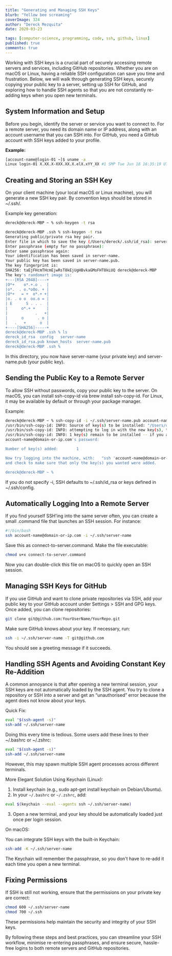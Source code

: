 ```yaml
---
title: "Generating and Managing SSH Keys"
blurb: "Yellow bee screaming"
coverImage: 324
author: "Dereck Mezquita"
date: 2020-03-23

tags: [computer-science, programming, code, ssh, github, linux]
published: true
comments: true
---
```


Working with SSH keys is a crucial part of securely accessing remote servers and services, including GitHub repositories. Whether you are on macOS or Linux, having a reliable SSH configuration can save you time and frustration. Below, we will walk through generating SSH keys, securely copying your public key to a server, setting up SSH for GitHub, and exploring how to handle SSH agents so that you are not constantly re-adding keys when you open new terminals.

## System Information and Setup

Before you begin, identify the server or service you want to connect to. For a remote server, you need its domain name or IP address, along with an account username that you can SSH into. For GitHub, you need a GitHub account with SSH keys added to your profile.

**Example:**
```bash
[account-name@login-01 ~]$ uname -a
Linux login-01 X.XX.X-XXX.XX.X.elX.xYY_XX #1 SMP Tue Jun 18 16:35:19 UTC 2019 x86_64 x86_64 x86_64 GNU/Linux
```

## Creating and Storing an SSH Key

On your client machine (your local macOS or Linux machine), you will generate a new SSH key pair. By convention keys should be stored in ~/.ssh/.

Example key generation:

```bash
dereck@dereck-MBP ~ % ssh-keygen -t rsa      
```

```bash
dereck@dereck-MBP .ssh % ssh-keygen -t rsa
Generating public/private rsa key pair.
Enter file in which to save the key (/Users/dereck/.ssh/id_rsa): server-name
Enter passphrase (empty for no passphrase): 
Enter same passphrase again: 
Your identification has been saved in server-name.
Your public key has been saved in server-name.pub.
The key fingerprint is:
SHA256: taEjFHcmTHcmEjwRsT8kEjUgHBvkaGMoFHT8kLUQ dereck@dereck-MBP
The key's randomart image is:
+---[RSA 2048]----+
|O*+    o*.+.o .  |
|o*.  . o.*oOo. + |
|O*+   = +  o*.+ +|
|o. . o o  oo.o = |
| E      S . . .  |
|      o*.+ +     |
|            .   +|
|      o      . o |
|   .   +      o  |
+----[SHA256]-----+
dereck@dereck-MBP .ssh % ls
dereck_id_rsa  config   server-name
dereck_id_rsa.pub known_hosts  server-name.pub
dereck@dereck-MBP .ssh % 
```

In this directory, you now have server-name (your private key) and server-name.pub (your public key).

## Sending the Public Key to a Remote Server

To allow SSH without passwords, copy your public key to the server. On macOS, you can install ssh-copy-id via brew install ssh-copy-id. For Linux, it may be available by default or through your package manager.

Example:

```bash
dereck@dereck-MBP ~ % ssh-copy-id -i ~/.ssh/server-name.pub account-name@domain-or-ip.com
/usr/bin/ssh-copy-id: INFO: Source of key(s) to be installed: "/Users/dereck/.ssh/server-name.pub"
/usr/bin/ssh-copy-id: INFO: attempting to log in with the new key(s), to filter out any that are already installed
/usr/bin/ssh-copy-id: INFO: 1 key(s) remain to be installed -- if you are prompted now it is to install the new keys
account-name@domain-or-ip.com's password: 

Number of key(s) added:        1

Now try logging into the machine, with:   "ssh 'account-name@domain-or-ip.com'"
and check to make sure that only the key(s) you wanted were added.

dereck@dereck-MBP ~ % 
```

If you do not specify -i, SSH defaults to ~/.ssh/id_rsa or keys defined in ~/.ssh/config.

## Automatically Logging Into a Remote Server

If you find yourself SSH'ing into the same server often, you can create a small .command file that launches an SSH session. For instance:

```bash
#!/bin/bash
ssh account-name@domain-or-ip.com -i ~/.ssh/server-name
```

Save this as connect-to-server.command. Make the file executable:

```bash
chmod u+x connect-to-server.command
```

Now you can double-click this file on macOS to quickly open an SSH session.

## Managing SSH Keys for GitHub

If you use GitHub and want to clone private repositories via SSH, add your public key to your GitHub account under Settings > SSH and GPG keys. Once added, you can clone repositories:

```bash
git clone git@github.com:YourUserName/YourRepo.git
```

Make sure GitHub knows about your key. If necessary, run:

```bash
ssh -i ~/.ssh/server-name -T git@github.com
```

You should see a greeting message if it succeeds.

## Handling SSH Agents and Avoiding Constant Key Re-Addition

A common annoyance is that after opening a new terminal session, your SSH keys are not automatically loaded by the SSH agent. You try to clone a repository or SSH into a server and get an “unauthorised” error because the agent does not know about your keys.

Quick Fix:

```bash
eval "$(ssh-agent -s)"
ssh-add ~/.ssh/server-name
```

Doing this every time is tedious. Some users add these lines to their ~/.bashrc or ~/.zshrc:

```bash
eval "$(ssh-agent -s)"
ssh-add ~/.ssh/server-name
```

However, this may spawn multiple SSH agent processes across different terminals.

More Elegant Solution Using Keychain (Linux):

1. Install keychain (e.g., sudo apt-get install keychain on Debian/Ubuntu).
2. In your `~/.bashrc` or `~/.zshrc`, add:

```bash
eval $(keychain --eval --agents ssh ~/.ssh/server-name)
```

3. Open a new terminal, and your key should be automatically loaded just once per login session.

On macOS:

You can integrate SSH keys with the built-in Keychain:

```bash
ssh-add -K ~/.ssh/server-name
```

The Keychain will remember the passphrase, so you don't have to re-add it each time you open a new terminal.

## Fixing Permissions

If SSH is still not working, ensure that the permissions on your private key are correct:

```bash
chmod 600 ~/.ssh/server-name
chmod 700 ~/.ssh
```

These permissions help maintain the security and integrity of your SSH keys.

By following these steps and best practices, you can streamline your SSH workflow, minimise re-entering passphrases, and ensure secure, hassle-free logins to both remote servers and GitHub repositories.

